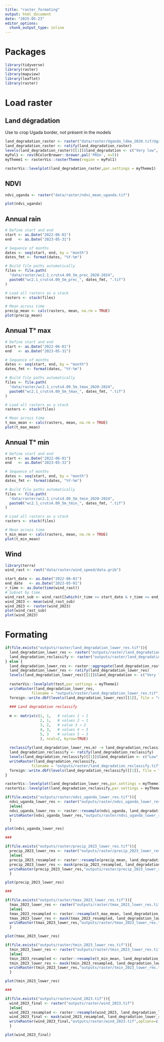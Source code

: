 ```yaml
---
title: "raster_formating"
output: html_document
date: "2025-05-23"
editor_options: 
  chunk_output_type: inline
---
```

# Packages

```r
library(tidyverse)
library(raster)
library(mapview)
library(leaflet)
library(raster)
```

# Load raster

## Land dégradation
Use to crop Ugada border, not présent in the models

```r
land_degradation_raster <- raster("data/raster/Uganda_ldma_2020.tif/Uganda_ldma_2020.tif")
land_degradation_raster <- ratify(land_degradation_raster)
levels(land_degradation_raster)[[1]]$land_degradation <- c("Very low", "Low", "Medium", "High", "Very High")
myPal1 <- rev(RColorBrewer::brewer.pal('PRGn', n=5))
myTheme1 <- rasterVis::rasterTheme(region = myPal1)

rasterVis::levelplot(land_degradation_raster,par.settings = myTheme1)
```

## NDVI

```r
ndvi_uganda <- raster("data/raster/ndvi_mean_uganda.tif")

plot(ndvi_uganda)
```

## Annual rain

```r
# Define start and end
start <- as.Date("2022-06-01")
end   <- as.Date("2023-05-31")

# Sequence of months
dates <- seq(start, end, by = "month")
dates_fmt <- format(dates, "%Y-%m")

# Build file paths automatically
files <- file.path(
  "data/raster/wc2.1_cruts4.09_5m_prec_2020-2024",
  paste0("wc2.1_cruts4.09_5m_prec_", dates_fmt, ".tif")
)

# Load all rasters as a stack
rasters <- stack(files)

# Mean across time
precip_mean <- calc(rasters, mean, na.rm = TRUE)
plot(precip_mean)
```

## Annual T° max

```r
# Define start and end
start <- as.Date("2022-06-01")
end   <- as.Date("2023-05-31")

# Sequence of months
dates <- seq(start, end, by = "month")
dates_fmt <- format(dates, "%Y-%m")

# Build file paths automatically
files <- file.path(
  "data/raster/wc2.1_cruts4.09_5m_tmax_2020-2024",
  paste0("wc2.1_cruts4.09_5m_tmax_", dates_fmt, ".tif")
)

# Load all rasters as a stack
rasters <- stack(files)

# Mean across time
t_max_mean <- calc(rasters, mean, na.rm = TRUE)
plot(t_max_mean)
```

## Annual T° min

```r
# Define start and end
start <- as.Date("2022-06-01")
end   <- as.Date("2023-05-31")

# Sequence of months
dates <- seq(start, end, by = "month")
dates_fmt <- format(dates, "%Y-%m")

# Build file paths automatically
files <- file.path(
  "data/raster/wc2.1_cruts4.09_5m_tmin_2020-2024",
  paste0("wc2.1_cruts4.09_5m_tmin_", dates_fmt, ".tif")
)

# Load all rasters as a stack
rasters <- stack(files)

# Mean across time
t_min_mean <- calc(rasters, mean, na.rm = TRUE)
plot(t_min_mean)
```

## Wind

```r
library(terra)
wind_rast <- rast("data/raster/wind_speed/data.grib")

start_date <- as.Date("2022-06-01")
end_date   <- as.Date("2023-05-01")
r_time <- as.Date(time(wind_rast))
# Subset by time
wind_rast_sub <- wind_rast[[which(r_time >= start_date & r_time <= end_date)]]
wind_2023 <- mean(wind_rast_sub)
wind_2023 <- raster(wind_2023)
plot(wind_rast_sub)
plot(wind_2023)

```

# Formating


```r

if(file.exists("outputs/raster/land_degradation_lower_res.tif")){
  land_degradation_lower_res <- raster("outputs/raster/land_degradation_lower_res.tif")
  land_degradation_reclassify <- raster("outputs/raster/land_degradation_reclassify.tif")
} else {
  land_degradation_lower_res <- raster::aggregate(land_degradation_raster, fact=50, fun = modal,  na.rm=TRUE)
  land_degradation_lower_res <- ratify(land_degradation_lower_res)
  levels(land_degradation_lower_res)[[1]]$land_degradation <- c("Very low", "Low", "Medium", "High", "Very High")
 
  rasterVis::levelplot(test,par.settings = myTheme1)
  writeRaster(land_degradation_lower_res,
            filename = "outputs/raster/land_degradation_lower_res.tif",options=c('TFW=YES'), overwrite=TRUE)
  foreign::write.dbf(levels(land_degradation_lower_res)[[1]], file = "outputs/raster/land_degradation_lower_res.tif.vat.dbf")
  
  ### Land degradation reclassify
  
  m <- matrix(c(1, 1,   # values 1 → 1
                2, 1,   # values 2 → 1
                3, 2,   # value 3 → 2
                4, 3,   # values 4 → 3
                5, 3    # values 5 → 3
                ), ncol=2, byrow=TRUE)
  
  reclassify(land_degradation_lower_res,m) -> land_degradation_reclassify
  land_degradation_reclassify <- ratify(land_degradation_reclassify)
  levels(land_degradation_reclassify)[[1]]$land_degradation <- c("Low", "Medium", "High")
  writeRaster(land_degradation_reclassify,
            filename = "outputs/raster/land_degradation_reclassify.tif",options=c('TFW=YES'), overwrite=TRUE)
  foreign::write.dbf(levels(land_degradation_reclassify)[[1]], file = "outputs/raster/land_degradation_reclassify.tif.vat.dbf")
}

rasterVis::levelplot(land_degradation_lower_res,par.settings = myTheme1)
rasterVis::levelplot(land_degradation_reclassify,par.settings = myTheme1)

if(file.exists("outputs/raster/ndvi_uganda_lower_res.tif")){
  ndvi_uganda_lower_res <- raster("outputs/raster/ndvi_uganda_lower_res.tif")
  }else{
  ndvi_uganda_lower_res <- raster::resample(ndvi_uganda, land_degradation_lower_res, method = "ngb")
  writeRaster(ndvi_uganda_lower_res,"outputs/raster/ndvi_uganda_lower_res.tif",options=c('TFW=YES'), overwrite=TRUE)
  }

plot(ndvi_uganda_lower_res)

###

if(file.exists("outputs/raster/precip_2023_lower_res.tif")){
  precip_2023_lower_res <- raster("outputs/raster/precip_2023_lower_res.tif")
  }else{
  precip_2023_resampled <- raster::resample(precip_mean, land_degradation_lower_res, method = "ngb")
  precip_2023_lower_res <- mask(precip_2023_resampled, land_degradation_lower_res)
  writeRaster(precip_2023_lower_res,"outputs/raster/precip_2023_lower_res.tif",options=c('TFW=YES'), overwrite=TRUE)
  }

plot(precip_2023_lower_res)

###

if(file.exists("outputs/raster/tmax_2023_lower_res.tif")){
  tmax_2023_lower_res <- raster("outputs/raster/tmax_2023_lower_res.tif")
  }else{
  tmax_2023_resampled <- raster::resample(t_max_mean, land_degradation_lower_res, method = "ngb")
  tmax_2023_lower_res <- mask(tmax_2023_resampled, land_degradation_lower_res)
  writeRaster(tmax_2023_lower_res,"outputs/raster/tmax_2023_lower_res.tif",options=c('TFW=YES'), overwrite=TRUE)
  }

plot(tmax_2023_lower_res)

if(file.exists("outputs/raster/tmin_2023_lower_res.tif")){
  tmin_2023_lower_res <- raster("outputs/raster/tmin_2023_lower_res.tif")
  }else{
  tmin_2023_resampled <- raster::resample(t_min_mean, land_degradation_lower_res, method = "ngb")
  tmin_2023_lower_res <- mask(tmin_2023_resampled, land_degradation_lower_res)
  writeRaster(tmin_2023_lower_res,"outputs/raster/tmin_2023_lower_res.tif",options=c('TFW=YES'), overwrite=TRUE)
  }

plot(tmin_2023_lower_res)

###

if(file.exists("outputs/raster/wind_2023.tif")){
  wind_2023_final <- raster("outputs/raster/wind_2023.tif")
  }else{
  wind_2023_resampled <- raster::resample(wind_2023, land_degradation_lower_res, method = "ngb")
  wind_2023_final <- mask(wind_2023_resampled, land_degradation_lower_res)
  writeRaster(wind_2023_final,"outputs/raster/wind_2023.tif",options=c('TFW=YES'), overwrite=TRUE)
  }

plot(wind_2023_final)

```


